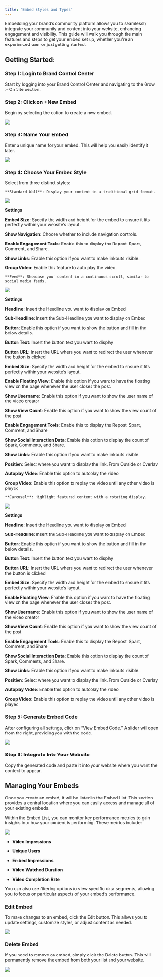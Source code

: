 ```yaml
---
title: 'Embed Styles and Types'
---
```


Embedding your brand’s community platform allows you to seamlessly integrate your community and content into your website, enhancing engagement and visibility. This guide will walk you through the main features and steps to get your embed set up, whether you're an experienced user or just getting started.

## Getting Started:

  

### Step 1: Login to Brand Control Center

Start by logging into your Brand Control Center and navigating to the Grow > On Site section.

  

### Step 2: Click on +New Embed

Begin by selecting the option to create a new embed.

![](https://lh7-rt.googleusercontent.com/docsz/AD_4nXetI1U09gTQNsPZDTJLJNkCTqNFFO2FMMhQKcLxNV_tM2z2cwfKy_evWbEsVhY92CL2wrTZ9mMba61WsmyKJ50BTE_O962O0DS7pUzul1S5cqFpOj-Bcf-GJd8qVGO1q9Zvruyk8CYpth-lrFHnz4fDzhPn?key=3JTSSBHaY08-NWDJqXd2yg)

  

### Step 3: Name Your Embed

Enter a unique name for your embed. This will help you easily identify it later.

![](https://lh7-rt.googleusercontent.com/docsz/AD_4nXcX1xLYFM-jUFoqR_57w6A3JyHEVbw5hb8I71cZYYgzICTakTIrp9BVQCmL-AgQhWWIrdt6scp5wAjSxVeB1TEGQovqnfMolJkgpRL8gUEljM78p7i_ssC7Wrj_AzsBEbL85aTgDHRumYjcWO-QAkQ89ADi?key=3JTSSBHaY08-NWDJqXd2yg)

  

### Step 4: Choose Your Embed Style

Select from three distinct styles:

<AccordionGroup>
  <Accordion title="Standard Wall">
    
    **Standard Wall**: Display your content in a traditional grid format.

  

  ![](https://lh7-rt.googleusercontent.com/docsz/AD_4nXdkeeTbuJ2AqdvNsZ3CV_17AZZ0jLEBEdzRFrmuw9Uod7ffcznrVNsmgKKeJ_eKcacpiwp552d5Dg2O2-i0sUHBoj-E2FaWLiT-Ys7eYQAYqGz46O-hDl4dA6T11PXZE99a0M6Nxotn4psyZ07UcFO815A?key=3JTSSBHaY08-NWDJqXd2yg)

  

  **Settings**  

  **Embed Size**: Specify the width and height for the embed to ensure it fits perfectly within your website’s layout.
  
  **Show Navigation**: Choose whether to include navigation controls.

  **Enable Engagement Tools**: Enable this to display the Repost, Spart, Comment, and Share.

  **Show Links**: Enable this option if you want to make linkouts visible.

  **Group Video**: Enable this feature to auto play the video.

  </Accordion>

<Accordion title="Feed">
  
    **Feed**: Showcase your content in a continuous scroll, similar to social media feeds.

  

![](https://lh7-rt.googleusercontent.com/docsz/AD_4nXf1MQ4o4588Koiox9eVcpf1kbqV3Ukj1zcSAQ3xjqTBkTiyUoDd3q7428c7VDTMwmesPrZlJfUxBV6HLXDHfL2eLc88ZBCJ3PugxLqFKxb9rxFCwwvlbe9IuwgADNRf_nvHOmdhVcrqWdu5dJC9VOfDw6x1?key=3JTSSBHaY08-NWDJqXd2yg)

  

  **Settings**  

  **Headline**: Insert the Headline you want to display on Embed

  **Sub-Headline**: Insert the Sub-Headline you want to display on Embed

  **Button**: Enable this option if you want to show the button and fill in the below details.

  **Button Text**: Insert the button text you want to display

  **Button URL**: Insert the URL where you want to redirect the user whenever the button is clicked

  **Embed Size**: Specify the width and height for the embed to ensure it fits perfectly within your website’s layout.

  **Enable Floating View**: Enable this option if you want to have the floating view on the page whenever the user closes the post.

  **Show Username**: Enable this option if you want to show the user name of the video creator

  **Show View Count**: Enable this option if you want to show the view count of the post

  **Enable Engagement Tools**: Enable this to display the Repost, Spart, Comment, and Share

  **Show Social Interaction Data**: Enable this option to display the count of Spark, Comments, and Share.

  **Show Links**: Enable this option if you want to make linkouts visible.

  **Position**: Select where you want to display the link. From Outside or Overlay

  **Autoplay Video**: Enable this option to autoplay the video

  **Group Video**: Enable this option to replay the video until any other video is played

  </Accordion>

<Accordion title="Carousel">
  
    **Carousel**: Highlight featured content with a rotating display.

  

![](https://lh7-rt.googleusercontent.com/docsz/AD_4nXe4kt2UTEnNCY3G0wJS7LyzAB6xyTTKYRUoRNMvqf_WWyD1DqMgIGsvZKzwrhKlYgl3Xc6dKMgJi5Q6ZZMMpnmm2Tb_XDuKvsze-keg08cpLCx0c29t9eQ4jd-BZJvjP36IeuQtIr0HncoqwNF3FnbcG-XM?key=3JTSSBHaY08-NWDJqXd2yg)

  

  **Settings**  

  **Headline**: Insert the Headline you want to display on Embed

  **Sub-Headline**: Insert the Sub-Headline you want to display on Embed

  **Button**: Enable this option if you want to show the button and fill in the below details.

  **Button Text**: Insert the button text you want to display

  **Button URL**: Insert the URL where you want to redirect the user whenever the button is clicked

  **Embed Size**: Specify the width and height for the embed to ensure it fits perfectly within your website’s layout.

  **Enable Floating View**: Enable this option if you want to have the floating view on the page whenever the user closes the post.

  **Show Username**: Enable this option if you want to show the user name of the video creator

  **Show View Count**: Enable this option if you want to show the view count of the post

  **Enable Engagement Tools**: Enable this to display the Repost, Spart, Comment, and Share

  **Show Social Interaction Data**: Enable this option to display the count of Spark, Comments, and Share.

  **Show Links**: Enable this option if you want to make linkouts visible.

  **Position**: Select where you want to display the link. From Outside or Overlay

  **Autoplay Video**: Enable this option to autoplay the video

  **Group Video**: Enable this option to replay the video until any other video is played

  </Accordion>

</AccordionGroup>

### Step 5: Generate Embed Code

After configuring all settings, click on “View Embed Code.” A slider will open from the right, providing you with the code.

![](https://lh7-rt.googleusercontent.com/docsz/AD_4nXdoZw_bBZ3H1jsIp3aDqMADtlLL39fcuT6DApduCW4WKWwcUcHIMY_2qCCyeD2HfxGm_0mYb1fAnl0QRklm_vWlfPENgJ0OTif6PKLT37y0SGUsxjuwNHodxWgAHw0x4F_8IN-yzhJ84iL2H90b_appGZg?key=3JTSSBHaY08-NWDJqXd2yg)


### Step 6: Integrate Into Your Website

Copy the generated code and paste it into your website where you want the content to appear.


## Managing Your Embeds

Once you create an embed, it will be listed in the Embed List. This section provides a central location where you can easily access and manage all of your existing embeds.

Within the Embed List, you can monitor key performance metrics to gain insights into how your content is performing. These metrics include:

![](https://lh7-rt.googleusercontent.com/docsz/AD_4nXceS--yY8cnS4VDj1U3XmUMMvMj_cAOlTi4vC8PGsgGG6PJIyPD1VxO8VjUAp49ydoDY8OU0pKOzpCtnW_4gHZv0L22G5zgx3Ec5IMX35zNDY2Z6Uvl7hEt41_U5DEwC_WZqIO8HJUthbIstK53wmVlKoCr?key=3JTSSBHaY08-NWDJqXd2yg)

  

-   **Video Impressions**
    
-   **Unique Users**
    
-   **Embed Impressions**
    
-   **Video Watched Duration**
    
-   **Video Completion Rate**
    

You can also use filtering options to view specific data segments, allowing you to focus on particular aspects of your embed’s performance.

  

### Edit Embed

To make changes to an embed, click the Edit button. This allows you to update settings, customize styles, or adjust content as needed.


![](https://lh7-rt.googleusercontent.com/docsz/AD_4nXdGnSeHEIApmbKF0q4o2yhh7cpcixbogtJUHYqzT9NOLSS5esLTXgw8asIX7JSRCyerqPrT-hbpmKbWDA9rldFWXdhKMg1fiyfp0f6cMe5VK6TH83pm5GGl1-fUC24EEWhm8nMvZa4aWdG8W1GzhCcx3oU?key=3JTSSBHaY08-NWDJqXd2yg)

  
### Delete Embed

If you need to remove an embed, simply click the Delete button. This will permanently remove the embed from both your list and your website.


![](https://lh7-rt.googleusercontent.com/docsz/AD_4nXe4c1OrdZY4oqdYOMcdAfOjEMIibIVeCsH43WDbvOzNRHgIejo3RYTTGj4SBgCzhLyEKRB8wkXLy0yBSVnEhp2unXfT3M2Uar8NFG0NUahoHLKUU6i5Vu-6yBKeAZuUGE5QWcFcLcr-HzzGXyrl7RO8qaU?key=3JTSSBHaY08-NWDJqXd2yg)


